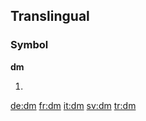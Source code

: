 {{see|DM|.dm}}
{{wikipedia}}
==Translingual==

===Symbol===
'''dm'''

# {{SI-unit-2|deci|meter|metre|[[length]]}}


[[de:dm]]
[[fr:dm]]
[[it:dm]]
[[sv:dm]]
[[tr:dm]]